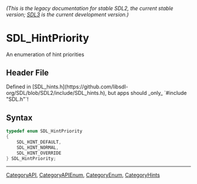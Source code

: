 ====== (This is the legacy documentation for stable SDL2, the current stable version; [https://wiki.libsdl.org/SDL3/ SDL3] is the current development version.) ======
= SDL_HintPriority =

An enumeration of hint priorities

== Header File ==

Defined in [SDL_hints.h](https://github.com/libsdl-org/SDL/blob/SDL2/include/SDL_hints.h), but apps should _only_ `#include "SDL.h"`!

== Syntax ==

<syntaxhighlight lang='c'>
typedef enum SDL_HintPriority
{
    SDL_HINT_DEFAULT,
    SDL_HINT_NORMAL,
    SDL_HINT_OVERRIDE
} SDL_HintPriority;</syntaxhighlight>

----
[[CategoryAPI]], [[CategoryAPIEnum]], [[CategoryEnum]], [[CategoryHints]]


